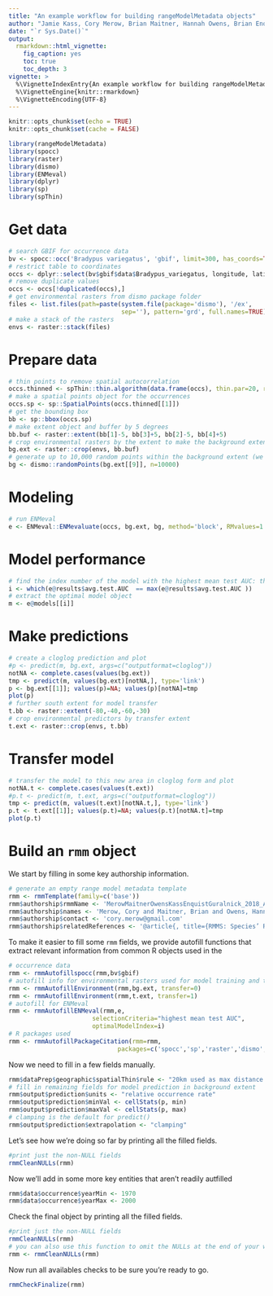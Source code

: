 ```yaml
---
title: "An example workflow for building rangeModelMetadata objects"
author: "Jamie Kass, Cory Merow, Brian Maitner, Hannah Owens, Brian Enquist, Rob Guralnick"
date: "`r Sys.Date()`"
output: 
  rmarkdown::html_vignette:
    fig_caption: yes
    toc: true
    toc_depth: 3
vignette: >
  %\VignetteIndexEntry{An example workflow for building rangeModelMetadata objects}
  %\VignetteEngine{knitr::rmarkdown}
  %\VignetteEncoding{UTF-8}
---
```


```r
knitr::opts_chunk$set(echo = TRUE)
knitr::opts_chunk$set(cache = FALSE)

```

```r
library(rangeModelMetadata)
library(spocc)
library(raster)
library(dismo)
library(ENMeval)
library(dplyr)
library(sp)
library(spThin)
```

# Get data
```r
# search GBIF for occurrence data
bv <- spocc::occ('Bradypus variegatus', 'gbif', limit=300, has_coords=TRUE)
# restrict table to coordinates
occs <- dplyr::select(bv$gbif$data$Bradypus_variegatus, longitude, latitude)
# remove duplicate values
occs <- occs[!duplicated(occs),]
# get environmental rasters from dismo package folder
files <- list.files(path=paste(system.file(package='dismo'), '/ex',
                               sep=''), pattern='grd', full.names=TRUE)
# make a stack of the rasters
envs <- raster::stack(files)
```

# Prepare data

```r
# thin points to remove spatial autocorrelation
occs.thinned <- spThin::thin.algorithm(data.frame(occs), thin.par=20, reps=1)
# make a spatial points object for the occurrences
occs.sp <- sp::SpatialPoints(occs.thinned[[1]])
# get the bounding box
bb <- sp::bbox(occs.sp)
# make extent object and buffer by 5 degrees
bb.buf <- raster::extent(bb[1]-5, bb[3]+5, bb[2]-5, bb[4]+5)
# crop environmental rasters by the extent to make the background extent
bg.ext <- raster::crop(envs, bb.buf)
# generate up to 10,000 random points within the background extent (we'll sample from the "biome" raster as it has more holes)
bg <- dismo::randomPoints(bg.ext[[9]], n=10000) 
```

# Modeling

```r
# run ENMeval
e <- ENMeval::ENMevaluate(occs, bg.ext, bg, method='block', RMvalues=1:3, fc=c('L','LQ'), algorithm='maxnet')
```

# Model performance
```r
# find the index number of the model with the highest mean test AUC: this will be the optimal model
i <- which(e@results$avg.test.AUC  == max(e@results$avg.test.AUC ))
# extract the optimal model object
m <- e@models[[i]]
```

# Make predictions
```r
# create a cloglog prediction and plot
#p <- predict(m, bg.ext, args=c("outputformat=cloglog"))
notNA <- complete.cases(values(bg.ext))
tmp <- predict(m, values(bg.ext)[notNA,], type='link')
p <- bg.ext[[1]]; values(p)=NA; values(p)[notNA]=tmp
plot(p)
# further south extent for model transfer
t.bb <- raster::extent(-80,-40,-60,-30)
# crop environmental predictors by transfer extent
t.ext <- raster::crop(envs, t.bb)
```
# Transfer model
```r
# transfer the model to this new area in cloglog form and plot
notNA.t <- complete.cases(values(t.ext))
#p.t <- predict(m, t.ext, args=c("outputformat=cloglog"))
tmp <- predict(m, values(t.ext)[notNA.t,], type='link')
p.t <- t.ext[[1]]; values(p.t)=NA; values(p.t)[notNA.t]=tmp
plot(p.t)
```

# Build an `rmm` object
We start by filling in some key authorship information.
```r
# generate an empty range model metadata template
rmm <- rmmTemplate(family=c('base')) 
rmm$authorship$rmmName <- 'MerowMaitnerOwensKassEnquistGuralnick_2018_Acer_Maxent_b3'
rmm$authorship$names <- 'Merow, Cory and Maitner, Brian and Owens, Hannah and Kass, Jamie and Enquist, Brian and Guralnick, Rob'
rmm$authorship$contact <- 'cory.merow@gmail.com'
rmm$authorship$relatedReferences <- '@article{, title={RMMS: Species’ Range Model Metadata Standards },author={Merow, Cory and Maitner, Brian and Owens, Hannah and Kass, Jamie and Enquist, Brian and Guralnick, Rob},journal={Unknown},year={2018}, publisher={Unknown}}'
```
<!-- Would be nice to show how to make this a formal citation class, but i don't knowhow: -->
<!-- ref='@article{, title={RMMS: Species’ Range Model Metadata Standards },author={Merow, Cory and Maitner, Brian and Owens, Hannah and Kass, Jamie and Enquist, Brian and Guralnick, Rob},journal={Unknown},year={2018}, publisher={Unknown}}' -->
<!-- as(ref,'citation') -->


To make it easier to fill some `rmm` fields, we provide autofill functions that extract relevant information from common R objects used in the 

```r
# occurrence data
rmm <- rmmAutofillspocc(rmm,bv$gbif) 
# autofill info for environmental rasters used for model training and transfer
rmm <- rmmAutofillEnvironment(rmm,bg.ext, transfer=0) 
rmm <- rmmAutofillEnvironment(rmm,t.ext, transfer=1)
# autofill for ENMeval
rmm <- rmmAutofillENMeval(rmm,e, 
                       selectionCriteria="highest mean test AUC",
                       optimalModelIndex=i) 
# R packages used
rmm <- rmmAutofillPackageCitation(rmm=rmm,
                              packages=c('spocc','sp','raster','dismo','ENMeval'))
```  

Now we need to fill in a few fields manually. 

```r
rmm$dataPrep$geographic$spatialThin$rule <- "20km used as max distance between points"
# fill in remaining fields for model prediction in background extent
rmm$output$prediction$units <- "relative occurrence rate"
rmm$output$prediction$minVal <- cellStats(p, min)
rmm$output$prediction$maxVal <- cellStats(p, max)
# clamping is the default for predict()
rmm$output$prediction$extrapolation <- "clamping"
```

Let's see how we're doing so far by printing all the filled fields.
```r
#print just the non-NULL fields
rmmCleanNULLs(rmm)
```

Now we'll add in some more key entities that aren't readily autfilled
```r
rmm$data$occurrence$yearMin <- 1970
rmm$data$occurrence$yearMax <- 2000
```


Check the final object by printing all the filled fields.
```r
#print just the non-NULL fields
rmmCleanNULLs(rmm)
# you can also use this function to omit the NULLs at the end of your workflow using, so if you're happy with the above...
rmm <- rmmCleanNULLs(rmm)
```

Now run all availables checks to be sure you're ready to go.
```r
rmmCheckFinalize(rmm)
```




